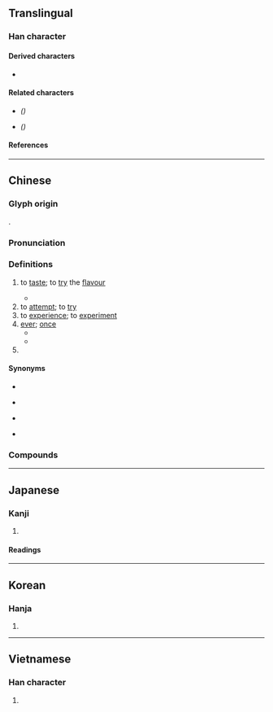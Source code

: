 {{also|嚐|甞|尝}}
{{character info}}
==Translingual==

===Han character===
{{Han char|rn=30|rad=口|as=11|sn=14|four=90601|canj=FBRPA|ids=⿱𫩠旨}}

====Derived characters====
* {{l|mul|[[嚐]], [[鱨]]([[鲿]])}}

====Related characters====
* {{l|mul|[[尝]]}} ''({{w|Simplified Chinese}})''
* {{l|mul|[[嚐]], [[甞]]}} ''({{w|Variant Chinese character|Variant forms}})''

====References====
{{Han ref|kx=0206.090|dkj=04205|dj=0429.070|hdz=21529.090|uh=5617}}

----

==Chinese==
{{zh-forms|s=尝|t2=嚐|alt=甞|note={{lang|zh|嚐}}: “to taste; to experience”}}

===Glyph origin===
{{Han etym}}
{{Han compound|尚|旨|ls=psc|c1=p|c2=s|t2=will; intention}}.

===Pronunciation===
{{zh-pron
|m=cháng
|c=soeng4
|h=pfs=sòng
|md=siòng
|mn=qz,tw,xm:siông/zz:siâng/chn̂g/qz,xm:sióng/zz:siáng
|mn_note=siông/siâng - literary; chn̂g - vernacular; sióng/siáng - vernacular (俗)
|mn-t=sion5/siên5/siang5
|mn-t_note=sion5/siên5 - vernacular (siên5 - Chaozhou, Chenghai); siang5 - literary
|w=
|mc=y
|oc=y
|cat=v,adv,pn
}}

===Definitions===
{{zh-hanzi}}

# to [[taste]]; to [[try]] the [[flavour]]
#: {{zh-alt-inline|嚐}}
#: {{zh-x|來 嘗 嘗 這個 蛋糕 吧。|Come and have a taste of this cake.}}
#* {{zh-x|你 且 掇 一 瓶 御酒 過來，我 先 嘗 一 嘗 滋味。||ref=Shuihuzhuan}}
# to [[attempt]]; to [[try]]
# to [[experience]]; to [[experiment]]
# [[ever]]; [[once]]
#* {{zh-x|吾 嘗 終日 而 思 矣，不如 須臾 之 所 學 也。|I have '''once''' engaged in thinking for the whole day, and it cannot compare with a moment of learning.|ref=Xunzi}}
#* {{zh-x|^王 ^驩 朝{zhāo}暮 見{xiàn}，反 ^齊 ^滕 之 路，未嘗 與 之 言 行事 也。|Wang Huan, morning and evening, waited upon Mencius, who, during all the way to Teng and back, '''never''' spoke to him about the business of their mission.|ref=Mengzi}}
# {{surname|zh}}

====Synonyms====
* {{sense|to taste}}
{{zh-syn-saurus|品嘗}}
* {{sense|to attempt}}
{{zh-syn-saurus|嘗試}}
* {{sense|to experience}} {{zh-l|感受}}
* {{sense|ever}}
{{zh-syn-saurus|以前}}

===Compounds===
{{zh-der|何嘗|嘗甜頭|嘗膽臥薪|備嘗艱苦|嘗藥|嘗湯戲|備嘗辛苦|佐饔得嘗|得未嘗有|嘗膳|孟嘗君|奉蒸嘗|坐薪嘗膽|嘗鼎一臠|嘗試|嘗膽|嘗嘗|嘗草|嘗酸|嘗新|嘗敵|嘗巧|品嘗|備嘗憂患|未嘗不可|未嘗|淺嘗輒止|淺嘗則止|烝嘗|淺嘗|枕戈嘗膽|臥薪嘗膽|越王嘗蓼}}

{{zh-cat|Elementary}}

----

==Japanese==

===Kanji===
{{ja-kanji|grade=|rs=口11}}

# {{rfdef|ja|sort=口11}}

====Readings====
{{ja-readings
|goon=じょう
|kanon=しょう
|kun=な-める, こころ-みる, かつ-て
}}

----

==Korean==

===Hanja===
{{ko-hanja|hangeul=상|rv=sang|mr=sang}}

# {{rfdef|ko|sort=口11}}

----

==Vietnamese==

===Han character===
{{vi-readings|reading=thường|rs=口11}}

# {{rfdef|vi|sort=口11}}